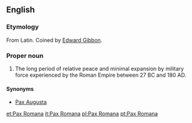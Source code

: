 ==English==
{{wikipedia}}

===Etymology===
From Latin. Coined by [[w:Edward Gibbon|Edward Gibbon]].

===Proper noun===
{{en-proper noun|head=Pax Romana}}

# {{lb|en|historical}} The long period of relative peace and minimal expansion by military force experienced by the Roman Empire between 27 BC and 180 AD.

====Synonyms====
* [[Pax Augusta]]

[[et:Pax Romana]]
[[it:Pax Romana]]
[[pl:Pax Romana]]
[[pt:Pax Romana]]